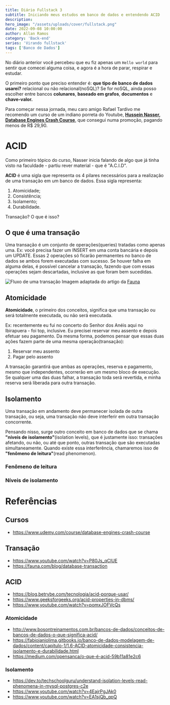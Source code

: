 ```yaml
---
title: Diário Fullstack 3
subtitle: Iniciando meus estudos em banco de dados e entendendo ACID
description:
hero_image: "/assets/uploads/cover/fullstack.png"
date: 2022-09-08 10:00:00
author: Allan Ramos
category: 'Back-end'
series: 'Virando fullstack'
tags: ['Banco de Dados']
---
```


No diário anterior você percebeu que eu fiz apenas um `Hello world` para sentir que comecei alguma coisa, e agora é a hora de parar, respirar e estudar.

O primeiro ponto que preciso entender é: **que tipo de banco de dados usarei?** relacional ou não relacional(noSQL)? Se for noSQL, ainda posso escolher entre bancos **colunares**, **baseado em grafos**, **documentos** e **chave-valor.**

Para começar nessa jornada, meu caro amigo Rafael Tardivo me recomendo um curso de um indiano porreta do Youtube, [**Hussein Nasser, Database Engines Crash Course**](https://www.udemy.com/course/database-engines-crash-course/), que consegui numa promoção, pagando menos de R$ 29,90.

# ACID

Como primeiro tópico do curso, Nasser inicia falando de algo que já tinha visto na faculdade - partiu rever material - que é "A.C.I.D".

**ACID** é uma sigla que representa os 4 pilares necessários para a realização de uma transação em um banco de dados. Essa sigla representa:

1. Atomicidade;
2. Consistência;
3. Isolamento;
4. Durabilidade.

Transação? O que é isso?

## O que é uma transação

Uma transação é um conjunto de operações(queries) tratadas como apenas uma. Ex: você precisa fazer um INSERT em uma conta bancária e depois um UPDATE. Essas 2 operações só ficarão permanentes no banco de dados se ambos forem executadas com sucesso. Se houver falha em alguma delas, é possível cancelar a transação, fazendo que com essas operações sejam descartadas, inclusive as que foram bem sucedidas.

![Fluxo de uma transação](/assets/uploads/posts/diario-full-stack-3/transacao.png)
Imagem adaptada do artigo da [Fauna](https://fauna.com/blog/database-transaction)

## Atomicidade

**Atomicidade**, o primeiro dos conceitos, significa que uma transação ou será totalmente executada, ou não será executada.

Ex: recentemente eu fui no concerto do Senhor dos Anéis aqui no Ibirapuera - foi top, inclusive. Eu precisei reservar meu assento e depois efetuar seu pagamento. Da mesma forma, podemos pensar que essas duas ações fazem parte de uma mesma operação(transação):

1. Reservar meu assento
2. Pagar pelo assento

A transação garantirá que ambas as operações, reserva e pagamento, mesmo que independentes, ocorrerão em um mesmo bloco de execução. Se qualquer uma das duas falhar, a transação toda será revertida, e minha reserva será liberada para outra transação.

## Isolamento

Uma transação em andamento deve permanecer isolada de outra transação, ou seja, uma transação não deve interferir em outra transação concorrente.

Pensando nisso, surge outro conceito em banco de dados que se chama **"níveis de isolamento"**(isolation levels), que é justamente isso: transações afetando, ou não, ou até que ponto, outras transação que são executadas simultaneamente. Quando existe essa interferência, chamaremos isso de **"fenômeno de leitura"**(read phenomenon).

### Fenômeno de leitura



### Níveis de isolamento

# Referências

## Cursos

- https://www.udemy.com/course/database-engines-crash-course

## Transação

- https://www.youtube.com/watch?v=P80Js_qClUE
- https://fauna.com/blog/database-transaction

## ACID

- https://blog.betrybe.com/tecnologia/acid-porque-usar/
- https://www.geeksforgeeks.org/acid-properties-in-dbms/
- https://www.youtube.com/watch?v=pomxJOFVcQs

### Atomicidade

- http://www.bosontreinamentos.com.br/bancos-de-dados/conceitos-de-bancos-de-dados-o-que-significa-acid/
- https://fabiojaniolima.gitbooks.io/banco-de-dados-modelagem-de-dados/content/capitulo-1/1.6-ACID-atomicidade-consistencia-isolamento-e-durabilidade.html
- https://medium.com/opensanca/o-que-é-acid-59b11a81e2c6

### Isolamento

- https://dev.to/techschoolguru/understand-isolation-levels-read-phenomena-in-mysql-postgres-c2e
- https://www.youtube.com/watch?v=4EajrPgJAk0
- https://www.youtube.com/watch?v=EA1sjQb_qpQ